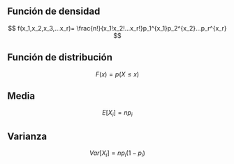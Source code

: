 ## Función de densidad

$$
f(x_1,x_2,x_3,...x_r)= \frac{n!}{x_1!x_2!...x_r!}p_1^{x_1}p_2^{x_2}...p_r^{x_r}
$$


## Función de distribución

$$
 F(x) = p(X \le x)
$$

## Media

$$
E[X_i]= np_i
$$

## Varianza

$$
Var[X_i]=np_i(1-p_i)
$$

